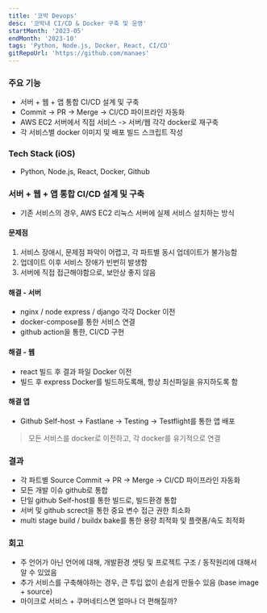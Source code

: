 ```yaml
---
title: '코박 Devops'
desc: '코박내 CI/CD & Docker 구축 및 운영'
startMonth: '2023-05'
endMonth: '2023-10'
tags: 'Python, Node.js, Docker, React, CI/CD'
gitRepoUrl: 'https://github.com/manaes'
---
```


### 주요 기능
 
- 서버 + 웹 + 앱 통합 CI/CD 설계 및 구축
- Commit -> PR -> Merge -> CI/CD 파이프라인 자동화
- AWS EC2 서버에서 직접 서비스 -> 서버/웹 각각 docker로 재구축
- 각 서비스별 docker 이미지 및 배포 빌드 스크립트 작성

### Tech Stack (iOS)

- Python, Node.js, React, Docker, Github

###  서버 + 웹 + 앱 통합 CI/CD 설계 및 구축

- 기존 서비스의 경우, AWS EC2 리눅스 서버에 실제 서비스 설치하는 방식

#### 문제점

1. 서비스 장애시, 문제점 파악이 어렵고, 각 파트별 동시 업데이트가 불가능함 
2. 업데이트 이후 서비스 장애가 빈번히 발생함
3. 서버에 직접 접근해야함으로, 보안상 좋지 않음

#### 해결 - 서버

- nginx / node express / django 각각 Docker 이전
- docker-compose를 통한 서비스 연결
- github action을 통한, CI/CD 구현

#### 해결 - 웹

- react 빌드 후 결과 파일 Docker 이전
- 빌드 후 express Docker를 빌드하도록해, 항상 최신파일을 유지하도록 함

#### 해결 앱

- Github Self-host -> Fastlane -> Testing -> Testflight를 통한 앱 배포

> 모든 서비스를 docker로 이전하고, 각 docker를 유기적으로 연결

### 결과

- 각 파트별 Source Commit -> PR -> Merge -> CI/CD 파이프라인 자동화
- 모든 개발 이슈 github로 통합
- 단일 github Self-host를 통한 빌드로, 빌드환경 통합
- 서버 및 github screct을 통한 중요 변수 접근 권한 최소화
- multi stage build / buildx bake를 통한 용량 최적화 및 플랫폼/속도 최적화

### 회고

- 주 언어가 아닌 언어에 대해, 개발환경 셋팅 및 프로젝트 구조 / 동작원리에 대해서 알 수 있었음
- 추가 서비스를 구축해야하는 경우, 큰 투입 없이 손쉽게 만들수 있음 (base image + source)
- 마이크로 서비스 + 쿠머네티스면 얼마나 더 편해질까?